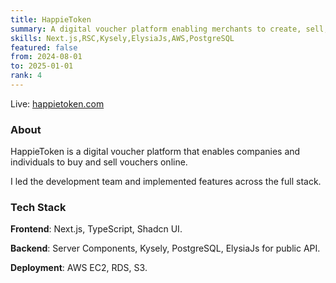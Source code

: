 ```yaml
---
title: HappieToken
summary: A digital voucher platform enabling merchants to create, sell, and manage prepaid vouchers online.
skills: Next.js,RSC,Kysely,ElysiaJs,AWS,PostgreSQL
featured: false
from: 2024-08-01
to: 2025-01-01
rank: 4
---
```


Live: [happietoken.com](https://happietoken.com/)

### About

HappieToken is a digital voucher platform that enables companies and individuals to buy and sell vouchers online.

I led the development team and implemented features across the full stack.

### Tech Stack

**Frontend**: Next.js, TypeScript, Shadcn UI.

**Backend**: Server Components, Kysely, PostgreSQL, ElysiaJs for public API.

**Deployment**: AWS EC2, RDS, S3.
